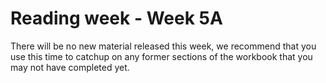 # Reading week - Week 5A

There will be no new material released this week, we recommend that you use this time to catchup on any former sections of the workbook that you may not have completed yet. 